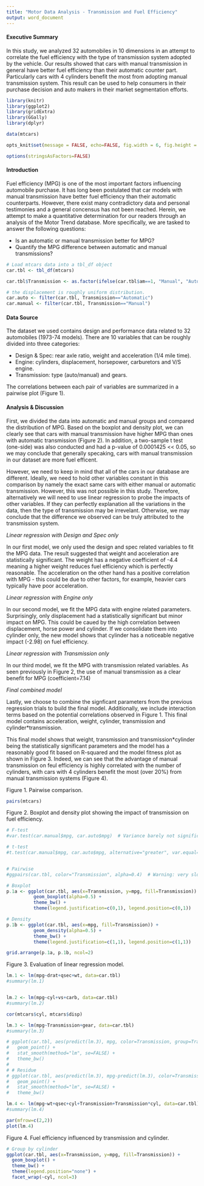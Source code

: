 ```yaml
---
title: "Motor Data Analysis - Transmission and Fuel Efficiency"
output: word_document
---
```



#### Executive Summary

In this study, we analyzed 32 automobiles in 10 dimensions in an attempt to correlate the fuel efficiency with the type of transmission system adopted by the vehicle. Our results showed that cars with manual transmission in general have better fuel efficiency than their automatic counter part. Particularly cars with 4 cylinders benefit the most from adopting manual transmission system. This result can be used to help consumers in their purchase decision and auto makers in their market segmentation efforts.

```r
library(knitr)
library(ggplot2)
library(gridExtra)
library(GGally)
library(dplyr)

data(mtcars)

opts_knit$set(message = FALSE, echo=FALSE, fig.width = 6, fig.height = 2)

options(stringsAsFactors=FALSE)

```

#### Introduction

Fuel efficiency (MPG) is one of the most important factors influencing automobile purchase. It has long been postulated that car models with manual transmission have better fuel efficiency than their automatic counterparts. However, there exist many contradictory data and personal testimonies and a general concensus has not been reached. Herein, we attempt to make a quantitative determination for our readers through an analysis of the Motor Trend database. More specifically, we are tasked to answer the following questions:

* Is an automatic or manual transmission better for MPG?
* Quantify the MPG difference between automatic and manual transmissions?

```r
# Load mtcars data into a tbl_df object
car.tbl <- tbl_df(mtcars)

car.tbl$Transmission <- as.factor(ifelse(car.tbl$am==1, "Manual", "Automatic"))

# the displacement is roughly uniform distribution.
car.auto <- filter(car.tbl, Transmission=="Automatic")
car.manual <- filter(car.tbl, Transmission=="Manual")

```


#### Data Source

The dataset we used contains design and performance data related to 32 automobiles (1973-74 models). There are 10 variables that can be roughly divided into three categories:

* Design & Spec: rear axle ratio, weight and acceleration (1/4 mile time).
* Engine: cylinders, displacement, horsepower, carburetors and V/S engine.
* Transmission: type (auto/manual) and gears. 

The correlations between each pair of variables are summarized in a pairwise plot (Figure 1).


#### Analysis & Discussion

First, we divided the data into automatic and manual groups and compared the distribution of MPG. Based on the boxplot and density plot, we can clearly see that cars with manual transmission have higher MPG than ones with automatic transmission (Figure 2). In addition, a two-sample t test (one-side) was also conducted and had a p-value of 0.0001425 << 0.05, so we may conclude that generally specaking, cars with manual transmission in our dataset are more fuel efficent.

However, we need to keep in mind that all of the cars in our database are different. Ideally, we need to hold other variables constant in this comparison by namely the exact same cars with either manual or automatic transmission. However, this was not possible in this study. Therefore, alternatively we will need to use linear regression to probe the impacts of other variables. If they can perfectly explanation all the variations in the data, then the type of transmission may be irrevelant. Otherwise, we may conclude that the difference we observed can be truly attributed to the transmission system.

*Linear regression with Design and Spec only* 

In our first model, we only used the design and spec related variables to fit the MPG data. The result suggested that weight and acceleration are statistically significant. The weight has a negative coefficient of -4.4 meaning a higher weight reduces fuel efficiency which is perfectly reasonable. The acceleration on the other hand has a positive correlation with MPG - this could be due to other factors, for example, heavier cars typically have poor acceleration.

*Linear regression with Engine only*

In our second model, we fit the MPG data with engine related parameters. Surprisingly, only displacement had a statistically significant but minor impact on MPG. This could be caued by the high correlation between displacement, horse power and cylinder. If we consolidate them into cylinder only, the new model shows that cylinder has a noticeable negative impact (-2.98) on fuel efficiency.

*Linear regression with Transmission only*

In our third model, we fit the MPG with transmission related variables. As seen previously in Figure 2, the use of manual transmission as a clear benefit for MPG (coefficient=7.14)

*Final combined model*

Lastly, we choose to combine the signficant parameters from the previous regression trials to build the final model. Additionally, we include interaction terms based on the potential correlations observed in Figure 1. This final model contains acceleration, weight, cylinder, transmission and cylinder*transmission.

This final model shows that weight, transmission and transmission*cylinder being the statistically significant parameters and the model has a reasonably good fit based on R-squared and the model fitness plot as shown in Figure 3. Indeed, we can see that the advantage of manual transmission on feul efficiency is highly correlated with the number of cylinders, with cars with 4 cylinders benefit the most (over 20%) from manual transmission systems (Figure 4).



Figure 1. Pairwise comparison.
```r

pairs(mtcars)

```


Figure 2. Boxplot and density plot showing the impact of transmission on fuel efficiency.
```r
# F-test
#var.test(car.manual$mpg, car.auto$mpg)  # Variance barely not significant

# t-test
#t.test(car.manual$mpg, car.auto$mpg, alternative="greater", var.equal=TRUE, paired=FALSE)


# Pairwise
#ggpairs(car.tbl, color="Transmission", alpha=0.4)  # Warning: very slow

# Boxplot
p.1a <- ggplot(car.tbl, aes(x=Transmission, y=mpg, fill=Transmission)) + 
          geom_boxplot(alpha=0.5) + 
          theme_bw() + 
          theme(legend.justification=c(0,1), legend.position=c(0,1))

# Density
p.1b <- ggplot(car.tbl, aes(x=mpg, fill=Transmission)) +
          geom_density(alpha=0.5) +
          theme_bw() + 
          theme(legend.justification=c(1,1), legend.position=c(1,1))

grid.arrange(p.1a, p.1b, ncol=2)

```


Figure 3. Evaluation of linear regression model.
```r
lm.1 <- lm(mpg~drat+qsec+wt, data=car.tbl)
#summary(lm.1)


lm.2 <- lm(mpg~cyl+vs+carb, data=car.tbl)
#summary(lm.2)

cor(mtcars$cyl, mtcars$disp)

lm.3 <- lm(mpg~Transmission+gear, data=car.tbl)
#summary(lm.3)

# ggplot(car.tbl, aes(predict(lm.3), mpg, color=Transmission, group=Transmission)) + 
#   geom_point() + 
#   stat_smooth(method="lm", se=FALSE) +
#   theme_bw()
# 
# # Residue
# ggplot(car.tbl, aes(predict(lm.3), mpg-predict(lm.3), color=Transmission, group=Transmission)) + 
#   geom_point() + 
#   stat_smooth(method="lm", se=FALSE) +
#   theme_bw()

lm.4 <- lm(mpg~wt+qsec+cyl+Transmission+Transmission*cyl, data=car.tbl)
#summary(lm.4)

par(mfrow=c(2,2))
plot(lm.4)

```


Figure 4. Fuel efficiency influenced by transmission and cylinder.
```r

# Group by cylinder
ggplot(car.tbl, aes(x=Transmission, y=mpg, fill=Transmission)) + 
  geom_boxplot() + 
  theme_bw() +
  theme(legend.position="none") +
  facet_wrap(~cyl, ncol=3) 




```
